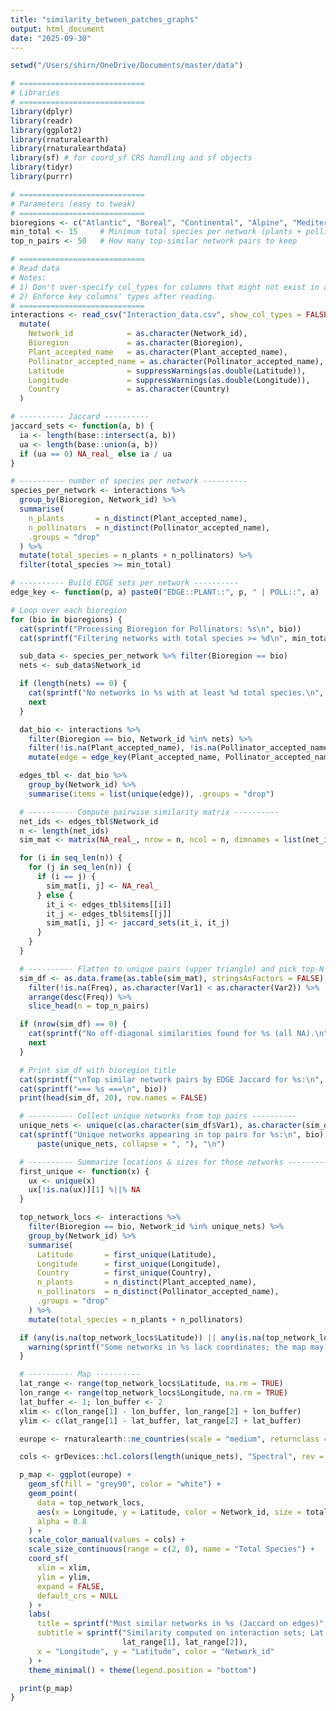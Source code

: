 ```yaml
---
title: "similarity_between_patches_graphs"
output: html_document
date: "2025-09-30"
---
```



```r
setwd("/Users/shirn/OneDrive/Documents/master/data")

# ============================
# Libraries
# ============================
library(dplyr)
library(readr)
library(ggplot2)
library(rnaturalearth)
library(rnaturalearthdata)
library(sf) # for coord_sf CRS handling and sf objects
library(tidyr)
library(purrr)

# ============================
# Parameters (easy to tweak)
# ============================
bioregions <- c("Atlantic", "Boreal", "Continental", "Alpine", "Mediterranean", "Steppic", "Pannonian")
min_total <- 15     # Minimum total species per network (plants + pollinators)
top_n_pairs <- 50   # How many top-similar network pairs to keep

# ============================
# Read data
# Notes:
# 1) Don't over-specify col_types for columns that might not exist in all files.
# 2) Enforce key columns' types after reading.
# ============================
interactions <- read_csv("Interaction_data.csv", show_col_types = FALSE) %>%
  mutate(
    Network_id            = as.character(Network_id),
    Bioregion             = as.character(Bioregion),
    Plant_accepted_name   = as.character(Plant_accepted_name),
    Pollinator_accepted_name = as.character(Pollinator_accepted_name),
    Latitude              = suppressWarnings(as.double(Latitude)),
    Longitude             = suppressWarnings(as.double(Longitude)),
    Country               = as.character(Country)
  )

# ---------- Jaccard ----------
jaccard_sets <- function(a, b) {
  ia <- length(base::intersect(a, b))
  ua <- length(base::union(a, b))
  if (ua == 0) NA_real_ else ia / ua
}

# ---------- number of species per network ----------
species_per_network <- interactions %>%
  group_by(Bioregion, Network_id) %>%
  summarise(
    n_plants       = n_distinct(Plant_accepted_name),
    n_pollinators  = n_distinct(Pollinator_accepted_name),
    .groups = "drop"
  ) %>%
  mutate(total_species = n_plants + n_pollinators) %>%
  filter(total_species >= min_total)

# ---------- Build EDGE sets per network ----------
edge_key <- function(p, a) paste0("EDGE::PLANT::", p, " | POLL::", a)

# Loop over each bioregion
for (bio in bioregions) {
  cat(sprintf("Processing Bioregion for Pollinators: %s\n", bio))
  cat(sprintf("Filtering networks with total species >= %d\n", min_total))

  sub_data <- species_per_network %>% filter(Bioregion == bio)
  nets <- sub_data$Network_id

  if (length(nets) == 0) {
    cat(sprintf("No networks in %s with at least %d total species.\n", bio, min_total))
    next
  }

  dat_bio <- interactions %>%
    filter(Bioregion == bio, Network_id %in% nets) %>%
    filter(!is.na(Plant_accepted_name), !is.na(Pollinator_accepted_name)) %>%
    mutate(edge = edge_key(Plant_accepted_name, Pollinator_accepted_name))

  edges_tbl <- dat_bio %>%
    group_by(Network_id) %>%
    summarise(items = list(unique(edge)), .groups = "drop")

  # ---------- Compute pairwise similarity matrix ----------
  net_ids <- edges_tbl$Network_id
  n <- length(net_ids)
  sim_mat <- matrix(NA_real_, nrow = n, ncol = n, dimnames = list(net_ids, net_ids))

  for (i in seq_len(n)) {
    for (j in seq_len(n)) {
      if (i == j) {
        sim_mat[i, j] <- NA_real_
      } else {
        it_i <- edges_tbl$items[[i]]
        it_j <- edges_tbl$items[[j]]
        sim_mat[i, j] <- jaccard_sets(it_i, it_j)
      }
    }
  }

  # ---------- Flatten to unique pairs (upper triangle) and pick top-N ----------
  sim_df <- as.data.frame(as.table(sim_mat), stringsAsFactors = FALSE) %>%
    filter(!is.na(Freq), as.character(Var1) < as.character(Var2)) %>%
    arrange(desc(Freq)) %>%
    slice_head(n = top_n_pairs)

  if (nrow(sim_df) == 0) {
    cat(sprintf("No off-diagonal similarities found for %s (all NA).\n", bio))
    next
  }

  # Print sim_df with bioregion title
  cat(sprintf("\nTop similar network pairs by EDGE Jaccard for %s:\n", bio))
  cat(sprintf("=== %s ===\n", bio))
  print(head(sim_df, 20), row.names = FALSE)

  # ---------- Collect unique networks from top pairs ----------
  unique_nets <- unique(c(as.character(sim_df$Var1), as.character(sim_df$Var2)))
  cat(sprintf("Unique networks appearing in top pairs for %s:\n", bio),
      paste(unique_nets, collapse = ", "), "\n")

  # ---------- Summarize locations & sizes for those networks ----------
  first_unique <- function(x) {
    ux <- unique(x)
    ux[!is.na(ux)][1] %||% NA
  }

  top_network_locs <- interactions %>%
    filter(Bioregion == bio, Network_id %in% unique_nets) %>%
    group_by(Network_id) %>%
    summarise(
      Latitude       = first_unique(Latitude),
      Longitude      = first_unique(Longitude),
      Country        = first_unique(Country),
      n_plants       = n_distinct(Plant_accepted_name),
      n_pollinators  = n_distinct(Pollinator_accepted_name),
      .groups = "drop"
    ) %>%
    mutate(total_species = n_plants + n_pollinators)

  if (any(is.na(top_network_locs$Latitude)) || any(is.na(top_network_locs$Longitude))) {
    warning(sprintf("Some networks in %s lack coordinates; the map may omit them.", bio))
  }

  # ---------- Map ----------
  lat_range <- range(top_network_locs$Latitude, na.rm = TRUE)
  lon_range <- range(top_network_locs$Longitude, na.rm = TRUE)
  lat_buffer <- 1; lon_buffer <- 2
  xlim <- c(lon_range[1] - lon_buffer, lon_range[2] + lon_buffer)
  ylim <- c(lat_range[1] - lat_buffer, lat_range[2] + lat_buffer)

  europe <- rnaturalearth::ne_countries(scale = "medium", returnclass = "sf", continent = "Europe")

  cols <- grDevices::hcl.colors(length(unique_nets), "Spectral", rev = TRUE)

  p_map <- ggplot(europe) +
    geom_sf(fill = "grey90", color = "white") +
    geom_point(
      data = top_network_locs,
      aes(x = Longitude, y = Latitude, color = Network_id, size = total_species),
      alpha = 0.8
    ) +
    scale_color_manual(values = cols) +
    scale_size_continuous(range = c(2, 8), name = "Total Species") +
    coord_sf(
      xlim = xlim,
      ylim = ylim,
      expand = FALSE,
      default_crs = NULL
    ) +
    labs(
      title = sprintf("Most similar networks in %s (Jaccard on edges)", bio),
      subtitle = sprintf("Similarity computed on interaction sets; Lat range: %.2f–%.2f",
                         lat_range[1], lat_range[2]),
      x = "Longitude", y = "Latitude", color = "Network_id"
    ) +
    theme_minimal() + theme(legend.position = "bottom")

  print(p_map)
}

```

